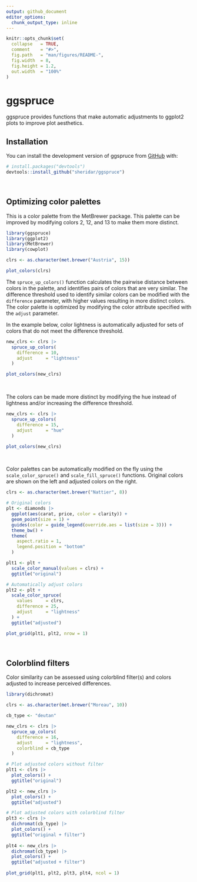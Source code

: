 ```yaml
---
output: github_document
editor_options: 
  chunk_output_type: inline
---
```


<!-- README.md is generated from README.Rmd. Please edit that file -->

```r
knitr::opts_chunk$set(
  collapse   = TRUE,
  comment    = "#>",
  fig.path   = "man/figures/README-",
  fig.width  = 8,
  fig.height = 1.2,
  out.width  = "100%"
)
```

# ggspruce

<!-- badges: start -->
<!-- badges: end -->

ggspruce provides functions that make automatic adjustments to ggplot2 plots
to improve plot aesthetics.

## Installation

You can install the development version of ggspruce from [GitHub](https://github.com/) with:

``` r
# install.packages("devtools")
devtools::install_github("sheridar/ggspruce")
```

<br>

## Optimizing color palettes

This is a color palette from the MetBrewer package.
This palette can be improved by modifying colors 2, 12, and 13 to make
them more distinct.

```r
library(ggspruce)
library(ggplot2)
library(MetBrewer)
library(cowplot)

clrs <- as.character(met.brewer("Austria", 15))

plot_colors(clrs)
```

The `spruce_up_colors()` function calculates the pairwise distance between
colors in the palette, and identifies pairs of colors that are very similar.
The difference threshold used to identify similar colors can be modified with
the `difference` parameter, with higher values resulting in more distinct colors.
The color palette is optimized by modifying the color attribute specified
with the `adjust` parameter.

In the example below, color lightness is automatically adjusted for sets of
colors that do not meet the difference threshold.

```r
new_clrs <- clrs |>
  spruce_up_colors(
    difference = 10,
    adjust     = "lightness"
  )

plot_colors(new_clrs)
```

<br>

The colors can be made more distinct by modifying the hue instead of lightness
and/or increasing the difference threshold.

```r
new_clrs <- clrs |>
  spruce_up_colors(
    difference = 15,
    adjust     = "hue"
  )

plot_colors(new_clrs)
```

<br>

Color palettes can be automatically modified on the fly using the
`scale_color_spruce()` and `scale_fill_spruce()` functions.
Original colors are shown on the left and adjusted colors on the right.

```r
clrs <- as.character(met.brewer("Nattier", 8))

# Original colors
plt <- diamonds |>
  ggplot(aes(carat, price, color = clarity)) +
  geom_point(size = 1) +
  guides(color = guide_legend(override.aes = list(size = 3))) +
  theme_bw() +
  theme(
    aspect.ratio = 1,
    legend.position = "bottom"
  )

plt1 <- plt +
  scale_color_manual(values = clrs) +
  ggtitle("original")

# Automatically adjust colors
plt2 <- plt +
  scale_color_spruce(
    values     = clrs,
    difference = 25,
    adjust     = "lightness"
  ) +
  ggtitle("adjusted")

plot_grid(plt1, plt2, nrow = 1)
```

<br>

## Colorblind filters

Color similarity can be assessed using colorblind filter(s) and colors adjusted
to increase perceived differences.

```r
library(dichromat)

clrs <- as.character(met.brewer("Moreau", 10))

cb_type <- "deutan"

new_clrs <- clrs |>
  spruce_up_colors(
    difference = 16,
    adjust     = "lightness",
    colorblind = cb_type
  )

# Plot adjusted colors without filter
plt1 <- clrs |>
  plot_colors() +
  ggtitle("original")

plt2 <- new_clrs |>
  plot_colors() +
  ggtitle("adjusted")

# Plot adjusted colors with colorblind filter
plt3 <- clrs |>
  dichromat(cb_type) |>
  plot_colors() +
  ggtitle("original + filter")
  
plt4 <- new_clrs |>
  dichromat(cb_type) |>
  plot_colors() +
  ggtitle("adjusted + filter")
  
plot_grid(plt1, plt2, plt3, plt4, ncol = 1)
```

